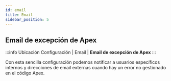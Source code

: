 ```yaml
---
id: email
title: Email
sidebar_position: 5
---
```



## Email de excepción de Apex
:::info Ubicación
Configuración | Email | **Email de excepción de Apex**
:::

Con esta sencilla configuración podemos notificar a usuarios específicos internos y direcciones de email externas cuando hay un error no gestionado en el código Apex.
